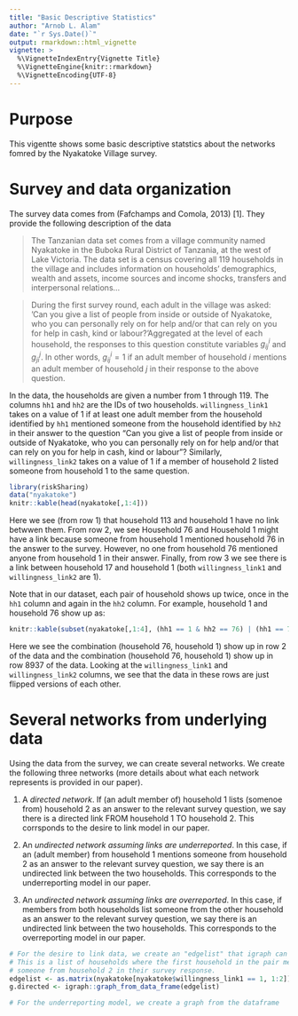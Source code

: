 ```yaml
---
title: "Basic Descriptive Statistics"
author: "Arnob L. Alam"
date: "`r Sys.Date()`"
output: rmarkdown::html_vignette
vignette: >
  %\VignetteIndexEntry{Vignette Title}
  %\VignetteEngine{knitr::rmarkdown}
  %\VignetteEncoding{UTF-8}
---
```


# Purpose

This vigentte shows some basic descriptive statstics about the networks fomred
by the Nyakatoke Village survey.

# Survey and data organization

The survey data comes from (Fafchamps and Comola, 2013) [1].  They provide the
following description of the data

> The Tanzanian data set comes from a village community named Nyakatoke in the 
Buboka Rural District of Tanzania, at the west of Lake Victoria. The data set is 
a census covering all 119 households in the village and includes information on 
households' demographics, wealth and assets, income sources and income shocks, 
transfers and interpersonal relations...

> During the first survey round, each adult in the village was asked: 
‘Can you give a list of people from inside or outside of Nyakatoke, who you can 
personally rely on for help and/or that can rely on you for help in cash, kind 
or labour?’Aggregated at the level of each household, the responses to this 
question constitute variables $g_{ij}^{i}$ and $g_{ji}^j$. In other words,
$g_{ij}^{i} = 1$ if an adult member of household $i$ mentions an adult member 
of household $j$ in their response to the above question.

In the data, the households are given a number from 1 through 119.  The columns 
`hh1` and `hh2` are the IDs of two households. `willingness_link1` takes on a 
value of $1$ if at least one adult member from the household identified by `hh1` 
mentioned someone from the household identified by `hh2` in their answer to the 
question "Can you give a list of people from inside or outside of Nyakatoke, 
who you can  personally rely on for help and/or that  can rely on you for help 
in cash, kind or labour"?  Similarly, `willingness_link2` takes on a value of 1 
if a member of household 2 listed someone from household 1 to the same question.

```r
library(riskSharing)
data("nyakatoke")
knitr::kable(head(nyakatoke[,1:4]))
```

Here we see (from row 1) that household 113 and household 1 have no link betwwen 
them. From row 2, we see Household 76 and Household 1 might have a link because 
someone from household 1 mentioned household 76 in the answer to the survey.
However, no one from household 76 mentioned anyone from household 1 in their
answer.  Finally, from row 3 we see there is a link between household 17 and
household 1 (both `willingness_link1` and `willingness_link2` are 1).

Note that in our dataset, each pair of household shows up twice, once in the `hh1`
column and again in the `hh2` column.  For example, household 1 and household 76
show up as:

```r
knitr::kable(subset(nyakatoke[,1:4], (hh1 == 1 & hh2 == 76) | (hh1 == 76 & hh2 == 1)))
```

Here we see the combination (household 76, household 1) show up in row 2 of the data
and the combination (household 76, household 1) show up in row 8937 of the data.
Looking at the `willingness_link1` and `willingness_link2` columns, we see that the
data in these rows are just flipped versions of each other.

# Several networks from underlying data

Using the data from the survey, we can create several networks.  We create the
following three networks (more details about what each network represents is
provided in our paper).

1. A _directed network_.  If (an adult member of) household 1 lists (somenoe from)
    household 2 as an answer to the relevant survey question, we say there is a 
    directed link FROM household 1 TO household 2. This corrsponds to the desire 
    to link model in our paper.

2. An _undirected network assuming links are underreported_.  In this case, if an
    (adult member) from household 1 mentions someone from household 2 as an 
    answer to the relevant survey question, we say there is an undirected link
    between the two households.  This corresponds to the underreporting model
    in our paper.

3. An _undirected network assuming links are overreported_. In this case, if 
    members from both households list someone from the other household as an
    answer to the relevant survey question, we say there is an undirected link
    between the two households.  This corresponds to the overreporting model
    in our paper.
    
```r
# For the desire to link data, we create an "edgelist" that igraph can read.
# This is a list of households where the first household in the pair mentioned
# someone from household 2 in their survey response.
edgelist <- as.matrix(nyakatoke[nyakatoke$willingness_link1 == 1, 1:2])
g.directed <- igraph::graph_from_data_frame(edgelist)

# For the underreporting model, we create a graph from the dataframe
```